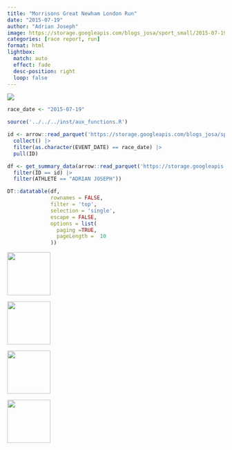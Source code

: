 ```yaml
---
title: "Morrisons Great Newham London Run"
date: "2015-07-19"
author: "Adrian Joseph"
image: https://storage.googleapis.com/blogs_josa/sport_small/2015-07-19_MORRISONS_GREAT_NEWHAM_LONDON_RUN/img/00.png
categories: [race report, run]
format: html
lightbox:
  match: auto
  effect: fade
  desc-position: right
  loop: false
---
```

![](https://storage.googleapis.com/blogs_josa/sport_small/2015-07-19_MORRISONS_GREAT_NEWHAM_LONDON_RUN/img/00.png)


```r
race_date <- "2015-07-19"

source('../../../inst/aux_functions.R')

id <- arrow::read_parquet('https://storage.googleapis.com/blogs_josa/sport/parquets/main_dataset.parquet') |>
  collect() |>
  filter(as.character(EVENT_DATE) == race_date) |>
  pull(ID)

df <- get_summary_data(arrow::read_parquet('https://storage.googleapis.com/blogs_josa/sport/parquets/all_results.parquet') |>
  filter(ID == id) |>
  filter(ATHLETE == "ADRIAN JOSEPH"))

DT::datatable(df,
              rownames = FALSE,
              filter = 'top',
              selection = 'single',
              escape = FALSE,
              options = list(
                paging =TRUE,
                pageLength =  10
              ))
```



::: {layout-ncol=4}
![](https://storage.googleapis.com/blogs_josa/sport_small/2015-07-19_MORRISONS_GREAT_NEWHAM_LONDON_RUN/img/00.png){ width="100" group="hi" }

![](https://storage.googleapis.com/blogs_josa/sport_small/2015-07-19_MORRISONS_GREAT_NEWHAM_LONDON_RUN/img/01.png){ width="100" group="hi" }

![](https://storage.googleapis.com/blogs_josa/sport_small/2015-07-19_MORRISONS_GREAT_NEWHAM_LONDON_RUN/img/02.png){ width="100" group="hi" }

![](https://storage.googleapis.com/blogs_josa/sport_small/2015-07-19_MORRISONS_GREAT_NEWHAM_LONDON_RUN/img/06.jpg){ width="100" group="hi" }


:::
